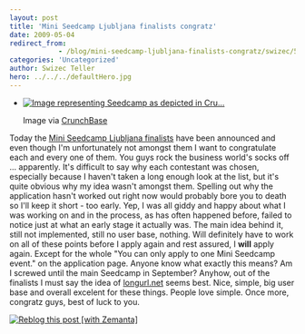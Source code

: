 ```yaml
---
layout: post
title: 'Mini Seedcamp Ljubljana finalists congratz'
date: 2009-05-04
redirect_from: 
            - /blog/mini-seedcamp-ljubljana-finalists-congratz/swizec/502
categories: 'Uncategorized'
author: Swizec Teller
hero: ../../../defaultHero.jpg
---
```

- [![Image representing Seedcamp as depicted in Cru...](http://www.crunchbase.com/assets/images/resized/0000/0154/154v1-max-450x450.png "Image representing Seedcamp as depicted in Cru...")](http://www.crunchbase.com/company/seedcamp)

  Image via [CrunchBase](http://www.crunchbase.com)

Today the [Mini Seedcamp Ljubljana finalists](http://blog.seedcamp.com/2009/05/20-hopeful-teams-get-ready-to-embrace.html) have been announced and even though I'm unfortunately not amongst them I want to congratulate each and every one of them. You guys rock the business world's socks off ... apparently. It's difficult to say why each contestant was chosen, especially because I haven't taken a long enough look at the list, but it's quite obvious why my idea wasn't amongst them. Spelling out why the application hasn't worked out right now would probably bore you to death so I'll keep it short - too early. Yep, I was all giddy and happy about what I was working on and in the process, as has often happened before, failed to notice just at what an early stage it actually was. The main idea behind it, still not implemented, still no user base, nothing. Will definitely have to work on all of these points before I apply again and rest assured, I **will** apply again. Except for the whole "You can only apply to one Mini Seedcamp event." on the application page. Anyone know what exactly this means? Am I screwed until the main Seedcamp in September? Anyhow, out of the finalists I must say the idea of [longurl.net](http://my.longurl.net) seems best. Nice, simple, big user base and overall excelent for these things. People love simple. Once more, congratz guys, best of luck to you.

[![Reblog this post \[with Zemanta\]](http://img.zemanta.com/reblog_e.png?x-id=ef2ccadf-bf65-47ce-89cf-058eb7ed1706)](http://reblog.zemanta.com/zemified/ef2ccadf-bf65-47ce-89cf-058eb7ed1706/ "Reblog this post \[with Zemanta]")
